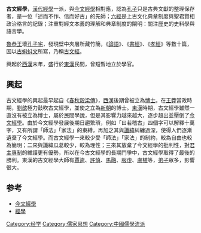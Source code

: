 '''古文經學'''，[[漢朝|漢代]][[經學|經學]]一派，與[[今文經學|今文經學]]相對應，認為[[孔子|孔子]]只是古典文獻的整理保存者，是一位「述而不作、信而好古」的先師；[[六經|六經]]是上古文化典章制度與聖君賢相政治格言的記錄；注重對經文本義的理解和典章制度的闡明：關注歷史的史料學與語言學。

[[劉餘|魯恭王]]壞[[孔子宅|孔子宅]]，發現壁中夾層所藏竹簡，《[[論語|論語]]》、《[[書經|書經]]》、《[[孝經|孝經]]》等數十篇，因以[[古文_(文字)|古蝌蚪文]]所寫，乃稱[[古文經|古文經]]。

興起於[[西漢|西漢]]末年，盛行於[[東漢|東漢]]民間，曾短暫地立於學官。

== 興起 ==
古文經學的興起最早起自《[[春秋穀梁傳|春秋穀梁傳]]》，[[西漢|西漢]]後期曾被立為[[博士|博士]]。在[[王莽|王莽]]當政時期，[[劉歆|劉歆]]極力鼓吹古文經學，並使之立為[[新朝|新朝]]的博士。[[東漢|東漢]]時期，古文經學雖然一直沒有被立為博士，屬於民間學說，但是其影響力越來越大，逐步超出並壓倒了[[今文經學|今文經學]]。由於今文經學發展後期日趨繁瑣，例如「曰若稽古」四個字可以解釋十萬字，又有所謂「師法」「家法」的束縛，再加之其與[[讖緯|讖緯]]糾纏過深，使得人們逐漸遺棄了今文經學。而古文經學一來較少受「師法」「家法」的制約，較為自由也較為簡明；二來與讖緯瓜葛較少，較為理性；三來其放棄了今文經學的批判性，對[[君主專制|君主專制]]的維護更有優勢，所以在今古文經學的長期鬥爭中，古文經學取得了最後的勝利。東漢的古文經學大師有[[賈逵_(東漢)|賈逵]]、[[許慎|許慎]]、[[馬融_(東漢)|馬融]]、[[服虔|服虔]]、[[盧植|盧植]]等，[[弟子|弟子]]眾多，影響很大。

== 参考 ==
*[[今文經學|今文經學]]
*[[經學|經學]]

[[Category:经学|Category:经学]]
[[Category:儒家思想|Category:儒家思想]]
[[Category:中國儒學流派|Category:中國儒學流派]]